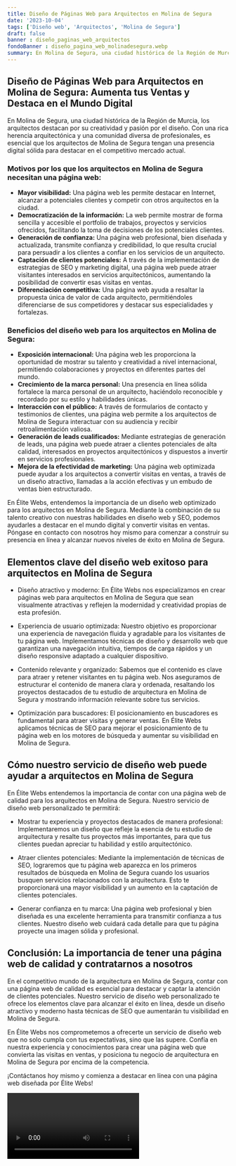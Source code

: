 ```yaml
---
title: Diseño de Páginas Web para Arquitectos en Molina de Segura
date: '2023-10-04'
tags: ['Diseño web', 'Arquitectos', 'Molina de Segura']
draft: false
banner : diseño_paginas_web_arquitectos
fondoBanner : diseño_pagina_web_molinadesegura.webp
summary: En Molina de Segura, una ciudad histórica de la Región de Murcia, los arquitectos destacan por su creatividad y pasión por el diseño. Con una rica herencia arquitectónica y una comunidad diversa de profesionales, es esencial que los arquitectos de Molina de Segura tengan una presencia digital sólida para destacar en el competitivo mercado actual.
---
```


## Diseño de Páginas Web para Arquitectos en Molina de Segura: Aumenta tus Ventas y Destaca en el Mundo Digital

En Molina de Segura, una ciudad histórica de la Región de Murcia, los arquitectos destacan por su creatividad y pasión por el diseño. Con una rica herencia arquitectónica y una comunidad diversa de profesionales, es esencial que los arquitectos de Molina de Segura tengan una presencia digital sólida para destacar en el competitivo mercado actual.

### Motivos por los que los arquitectos en Molina de Segura necesitan una página web:

- **Mayor visibilidad:** Una página web les permite destacar en Internet, alcanzar a potenciales clientes y competir con otros arquitectos en la ciudad.
- **Democratización de la información:** La web permite mostrar de forma sencilla y accesible el portfolio de trabajos, proyectos y servicios ofrecidos, facilitando la toma de decisiones de los potenciales clientes.
- **Generación de confianza:** Una página web profesional, bien diseñada y actualizada, transmite confianza y credibilidad, lo que resulta crucial para persuadir a los clientes a confiar en los servicios de un arquitecto.
- **Captación de clientes potenciales:** A través de la implementación de estrategias de SEO y marketing digital, una página web puede atraer visitantes interesados en servicios arquitectónicos, aumentando la posibilidad de convertir esas visitas en ventas.
- **Diferenciación competitiva:** Una página web ayuda a resaltar la propuesta única de valor de cada arquitecto, permitiéndoles diferenciarse de sus competidores y destacar sus especialidades y fortalezas.

### Beneficios del diseño web para los arquitectos en Molina de Segura:

- **Exposición internacional:** Una página web les proporciona la oportunidad de mostrar su talento y creatividad a nivel internacional, permitiendo colaboraciones y proyectos en diferentes partes del mundo.
- **Crecimiento de la marca personal:** Una presencia en línea sólida fortalece la marca personal de un arquitecto, haciéndolo reconocible y recordado por su estilo y habilidades únicas.
- **Interacción con el público:** A través de formularios de contacto y testimonios de clientes, una página web permite a los arquitectos de Molina de Segura interactuar con su audiencia y recibir retroalimentación valiosa.
- **Generación de leads cualificados:** Mediante estrategias de generación de leads, una página web puede atraer a clientes potenciales de alta calidad, interesados en proyectos arquitectónicos y dispuestos a invertir en servicios profesionales.
- **Mejora de la efectividad de marketing:** Una página web optimizada puede ayudar a los arquitectos a convertir visitas en ventas, a través de un diseño atractivo, llamadas a la acción efectivas y un embudo de ventas bien estructurado.

En Élite Webs, entendemos la importancia de un diseño web optimizado para los arquitectos en Molina de Segura.  Mediante la combinación de su talento creativo con nuestras habilidades en diseño web y SEO, podemos ayudarles a destacar en el mundo digital y convertir visitas en ventas. Póngase en contacto con nosotros hoy mismo para comenzar a construir su presencia en línea y alcanzar nuevos niveles de éxito en Molina de Segura.

<GifSeo />

<Cta />

## Elementos clave del diseño web exitoso para arquitectos en Molina de Segura

- Diseño atractivo y moderno: En Élite Webs nos especializamos en crear páginas web para arquitectos en Molina de Segura que sean visualmente atractivas y reflejen la modernidad y creatividad propias de esta profesión. 

- Experiencia de usuario optimizada: Nuestro objetivo es proporcionar una experiencia de navegación fluida y agradable para los visitantes de tu página web. Implementamos técnicas de diseño y desarrollo web que garantizan una navegación intuitiva, tiempos de carga rápidos y un diseño responsive adaptado a cualquier dispositivo.

- Contenido relevante y organizado: Sabemos que el contenido es clave para atraer y retener visitantes en tu página web. Nos aseguramos de estructurar el contenido de manera clara y ordenada, resaltando los proyectos destacados de tu estudio de arquitectura en Molina de Segura y mostrando información relevante sobre tus servicios.

- Optimización para buscadores: El posicionamiento en buscadores es fundamental para atraer visitas y generar ventas. En Élite Webs aplicamos técnicas de SEO para mejorar el posicionamiento de tu página web en los motores de búsqueda y aumentar su visibilidad en Molina de Segura. 

## Cómo nuestro servicio de diseño web puede ayudar a arquitectos en Molina de Segura

En Élite Webs entendemos la importancia de contar con una página web de calidad para los arquitectos en Molina de Segura. Nuestro servicio de diseño web personalizado te permitirá:

- Mostrar tu experiencia y proyectos destacados de manera profesional: Implementaremos un diseño que refleje la esencia de tu estudio de arquitectura y resalte tus proyectos más importantes, para que tus clientes puedan apreciar tu habilidad y estilo arquitectónico.

- Atraer clientes potenciales: Mediante la implementación de técnicas de SEO, lograremos que tu página web aparezca en los primeros resultados de búsqueda en Molina de Segura cuando los usuarios busquen servicios relacionados con la arquitectura. Esto te proporcionará una mayor visibilidad y un aumento en la captación de clientes potenciales.

- Generar confianza en tu marca: Una página web profesional y bien diseñada es una excelente herramienta para transmitir confianza a tus clientes. Nuestro diseño web cuidará cada detalle para que tu página proyecte una imagen sólida y profesional.

## Conclusión: La importancia de tener una página web de calidad y contratarnos a nosotros

En el competitivo mundo de la arquitectura en Molina de Segura, contar con una página web de calidad es esencial para destacar y captar la atención de clientes potenciales. Nuestro servicio de diseño web personalizado te ofrece los elementos clave para alcanzar el éxito en línea, desde un diseño atractivo y moderno hasta técnicas de SEO que aumentarán tu visibilidad en Molina de Segura.

En Élite Webs nos comprometemos a ofrecerte un servicio de diseño web que no solo cumpla con tus expectativas, sino que las supere. Confía en nuestra experiencia y conocimientos para crear una página web que convierta las visitas en ventas, y posiciona tu negocio de arquitectura en Molina de Segura por encima de la competencia.

¡Contáctanos hoy mismo y comienza a destacar en línea con una página web diseñada por Élite Webs!

<Video />

<CtaBot job='Arquitectos' city='Molina de Segura'/>

<Gmaps query='Molina de Segura+españa+maps' />